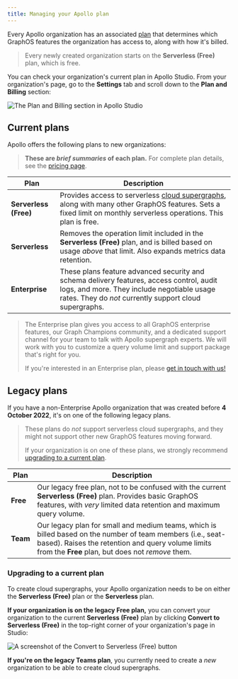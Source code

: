 ```yaml
---
title: Managing your Apollo plan
---
```


Every Apollo organization has an associated [plan](https://apollographql.com/pricing) that determines which GraphOS features the organization has access to, along with how it's billed.

> Every newly created organization starts on the **Serverless (Free)** plan, which is free.

You can check your organization's current plan in Apollo Studio. From your organization's page, go to the **Settings** tab and scroll down to the **Plan and Billing** section:

<img class="screenshot" alt="The Plan and Billing section in Apollo Studio" src="../img/plan-and-billing.jpg" />

## Current plans

Apollo offers the following plans to new organizations:

> **These are _brief summaries_ of each plan.** For complete plan details, see the [pricing page](https://apollographql.com/pricing).

| Plan | Description |
|------|-------------|
| **Serverless (Free)** | Provides access to serverless [cloud supergraphs](../graphs/overview/#cloud-supergraphs), along with many other GraphOS features. Sets a fixed limit on monthly serverless operations. This plan is free. |
| **Serverless** | Removes the operation limit included in the **Serverless (Free)** plan, and is billed based on usage _above_ that limit. Also expands metrics data retention. |
| **Enterprise** | These plans feature advanced security and schema delivery features, access control, audit logs, and more. They include negotiable usage rates. They do _not_ currently support cloud supergraphs. |

> The Enterprise plan gives you access to all GraphOS enterprise features, our Graph Champions community, and a dedicated support channel for your team to talk with Apollo supergraph experts. We will work with you to customize a query volume limit and support package that's right for you.
>
> If you're interested in an Enterprise plan, please [get in touch with us!](https://www.apollographql.com/contact-sales/)

## Legacy plans

If you have a non-Enterprise Apollo organization that was created before **4 October 2022**, it's on one of the following legacy plans.

> These plans do _not_ support serverless cloud supergraphs, and they might not support other new GraphOS features moving forward.
>
> If your organization is on one of these plans, we strongly recommend [upgrading to a current plan](#upgrading-to-a-current-plan).

| Plan | Description |
|------|-------------|
| **Free** | Our legacy free plan, not to be confused with the current **Serverless (Free)** plan. Provides basic GraphOS features, with _very_ limited data retention and maximum query volume. |
| **Team** | Our legacy plan for small and medium teams, which is billed based on the number of team members (i.e., seat-based). Raises the retention and query volume limits from the **Free** plan, but does not _remove_ them. |

### Upgrading to a current plan

To create cloud supergraphs, your Apollo organization needs to be on either the **Serverless (Free)** plan or the **Serverless** plan.

**If your organization is on the legacy Free plan,** you can convert your organization to the current **Serverless (Free)** plan by clicking **Convert to Serverless (Free)** in the top-right corner of your organization's page in Studio:

<img class="screenshot" alt="A screenshot of the Convert to Serverless (Free) button" src="../img/convert-to-serverless.jpg" />

**If you're on the legacy Teams plan**, you currently need to create a _new_ organization to be able to create cloud supergraphs.

